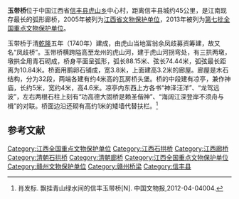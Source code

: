 {{文物保护单位
| 级别 = 全国
| 名称 = 玉带桥
| 图片 = 
| 编号 = 7-1125-3-423
| 分类 = 古建筑
| 时代 = 清
| 所在 = [[江西省|江西省]][[信丰县|信丰县]]
| 登录 = 2013年3月5日
}}
'''玉带桥'''位于中国江西省[[信丰县|信丰县]][[虎山乡|虎山乡]]中心村，距离信丰县城约45公里，是江南现存最长的弧形廊桥，2005年被列为[[江西省文物保护单位|江西省文物保护单位]]，2013年被列为[[第七批全国重点文物保护单位|第七批全国重点文物保护单位]]。

玉带桥于清[[乾隆|乾隆]]五年（1740年）建成，由虎山当地富翁余凤歧募资筹建，故又名“凤歧桥”。玉带桥横跨隘高至龙州的虎山河，建于虎山河拐弯处，有三拱两墩，墩拱全用青石砌成，桥身平面呈弧形，弧长88.15米、弦长74.44米，弧弦最长距离为10.84米。桥面用鹅卵石铺成，宽3.8米，上面建高3.2米的廊屋。廊屋是木石结构，分为32段，两端各建有约4米高的瓦房桥头堡。桥的中段建有凉亭，兼作神庙，长约5米，宽约4米，高4.6米。凉亭内东西上方各书“神泽汪洋”、“龙驾远波”，左右两根石柱上刻有“功高德大固桥是赖圣偕神”、“海阔江深登岸不须舟与楫”的对联。桥面边沿还砌有高约1米的矮墙代替扶栏。<ref>肖发标. 飘挂青山绿水间的信丰玉带桥[N]. 中国文物报,2012-04-04004.</ref>

==参考文献==
{{reflist}}

{{江西全国重点文物保护单位}}

{{DEFAULTSORT:Y}}
[[Category:江西全国重点文物保护单位|Category:江西全国重点文物保护单位]]
[[Category:江西石拱桥|Category:江西石拱桥]]
[[Category:江西廊桥|Category:江西廊桥]]
[[Category:清朝石拱桥|Category:清朝石拱桥]]
[[Category:清朝廊桥|Category:清朝廊桥]]
[[Category:江西全国重点文物保护单位|Category:江西全国重点文物保护单位]]
[[Category:赣州文物保护单位|Category:赣州文物保护单位]]
[[Category:赣州桥梁|Category:赣州桥梁]]
[[Category:信丰县|Category:信丰县]]